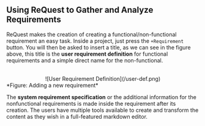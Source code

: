 ## Using ReQuest to Gather and Analyze Requirements


ReQuest makes the creation of creating a functional/non-functional requirement an easy task. 
Inside a project, just press the `+Requirement` button. You will then be asked to insert a title, 
as we can see in the figure above, this title is the
**user requirement definition** for functional requirements and a simple direct name for the non-functional.

<br/>
<center>
![User Requirement Definition](/user-def.png)
</center>
*Figure: Adding a new requirement*


The **system requirement specification** or the additional information for the nonfunctional
requirements is made inside the requirement after its creation. The users have multiple tools
available to create and transform the content as they wish in a full-featured markdown editor.
